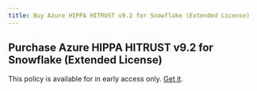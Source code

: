 ```yaml
---
title: Buy Azure HIPPA HITRUST v9.2 for Snowflake (Extended License)
---
```


## Purchase Azure HIPPA HITRUST v9.2 for Snowflake (Extended License)

This policy is available for in early access only. [Get it](/contact-policies).
